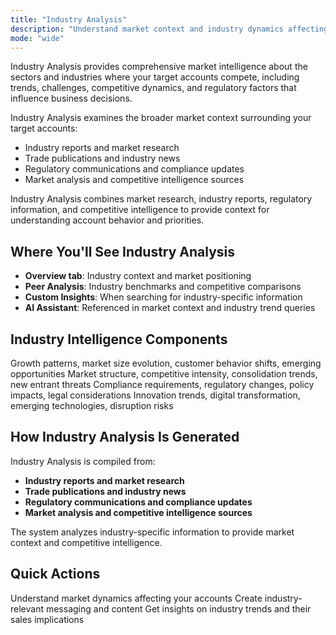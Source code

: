 ```yaml
---
title: "Industry Analysis"
description: "Understand market context and industry dynamics affecting your accounts"
mode: "wide"
---
```


Industry Analysis provides comprehensive market intelligence about the sectors and industries where your target accounts compete, including trends, challenges, competitive dynamics, and regulatory factors that influence business decisions.

Industry Analysis examines the broader market context surrounding your target accounts:

- Industry reports and market research
- Trade publications and industry news
- Regulatory communications and compliance updates
- Market analysis and competitive intelligence sources

<Info>
  Industry Analysis combines market research, industry reports, regulatory information, and competitive intelligence to provide context for understanding account behavior and priorities.
</Info>

## Where You'll See Industry Analysis

- **Overview tab**: Industry context and market positioning
- **Peer Analysis**: Industry benchmarks and competitive comparisons
- **Custom Insights**: When searching for industry-specific information
- **AI Assistant**: Referenced in market context and industry trend queries

## Industry Intelligence Components

<CardGroup cols={2}>
  <Card title="Market Trends" icon="chart-line">
    Growth patterns, market size evolution, customer behavior shifts, emerging opportunities
  </Card>
  <Card title="Competitive Dynamics" icon="users">
    Market structure, competitive intensity, consolidation trends, new entrant threats
  </Card>
  <Card title="Regulatory Environment" icon="shield">
    Compliance requirements, regulatory changes, policy impacts, legal considerations
  </Card>
  <Card title="Technology Disruption" icon="laptop">
    Innovation trends, digital transformation, emerging technologies, disruption risks
  </Card>
</CardGroup>

## How Industry Analysis Is Generated

Industry Analysis is compiled from:

- **Industry reports and market research**
- **Trade publications and industry news**
- **Regulatory communications and compliance updates**
- **Market analysis and competitive intelligence sources**

The system analyzes industry-specific information to provide market context and competitive intelligence.

## Quick Actions

<CardGroup cols={3}>
  <Card title="Review Industry Context" icon="building">
    Understand market dynamics affecting your accounts
  </Card>
  <Card title="Generate Content" icon="pencil" href="/account-intelligence/content">
    Create industry-relevant messaging and content
  </Card>
  <Card title="Ask AI Assistant" icon="message" href="/account-intelligence/ai-assistant">
    Get insights on industry trends and their sales implications
  </Card>
</CardGroup>
